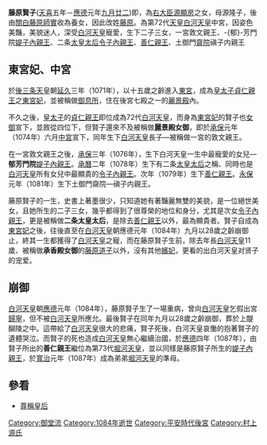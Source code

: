{{Unreferenced|time=2016-08-26T02:27:17+00:00}}
{{Otheruses|大貳三位|subject=[[白河天皇|白河天皇]]的[[中宮|中宮]]|other=[[紫式部|紫式部]]的女兒}}
'''藤原賢子'''([[天喜|天喜]]五年－[[應德|應德]]元年[[九月廿二|九月廿二]])即{{bd|1057年||1084年|10月24日}}，為[[右大臣|右大臣]][[源顯房|源顯房]]之女，母源隆子，後由[[關白|關白]][[藤原師實|藤原師實]]收為養女，因此改姓[[藤原|藤原]]。為第72代[[天皇|天皇]][[白河天皇|白河天皇]]中宮，因姿色美豔，美貌迷人，深受[[白河天皇|白河天皇]]寵愛，生下二子三女，一宮敦文親王、-{郁}-芳門院[[媞子內親王|媞子內親王]]、二条[[太皇太后|太皇太后]][[令子內親王|令子內親王]]、[[堀河天皇|善仁親王]]、土御門[[齋院|齋院]]禛子内親王

==東宮妃、中宮==
於[[後三条天皇|後三条天皇]]朝[[延久|延久]]三年（1071年），以十五歲之齡進入[[東宮|東宮]]，成為[[皇太子|皇太子]][[白河天皇|貞仁親王]]之[[東宮妃|東宮妃]]，並被稱做[[御息所|御息所]]，住在後宮七殿之一的[[麗景殿|麗景殿]]內。

不久之後，[[皇太子|皇太子]]的[[白河天皇|貞仁親王]]即位成為72代[[白河天皇|白河天皇]]，而身為[[東宮妃|東宮妃]]的賢子也[[女御|女御]]宣下，並敘從四位下，但賢子還來不及被稱做'''麗景殿女御'''，即於[[承保|承保]]元年（1074年）六月[[中宮|中宮]]宣下，同年生下[[白河天皇|白河天皇]]長子—被稱做一宮的敦文親王。

在一宮敦文親王之後，[[承保|承保]]三年（1076年），生下白河天皇一生中最寵愛的女兒—'''郁芳門院'''[[媞子內親王|媞子內親王]]。[[承曆|承曆]]二年（1078年）生下有二条[[太皇太后|太皇太后]]之稱、同時也是[[白河天皇|白河天皇]]所有女兒中最顯貴的[[令子內親王|令子內親王]]。次年（1079年）生下[[堀河天皇|善仁親王]]。[[永保|永保]]元年（1081年）生下土御門齋院—禛子内親王。

藤原賢子的一生，史書上著墨很少，只知道她有著豔麗無雙的美貌，是一位絕世美女，且她所生的二子三女，幾乎都得到了很尊榮的地位和身分，尤其是次女[[令子內親王|令子內親王]]，更是被稱做'''二条太皇太后'''，是除去[[堀河天皇|善仁親王]]以外，最為顯貴者。賢子自成為[[東宮妃|東宮妃]]之後，往後直至在[[白河天皇|白河天皇]]朝應德元年（1084年）九月以28歲之齡崩御止，終其一生都獲得了[[白河天皇|白河天皇]]之寵，而在藤原賢子生前，除去年長[[白河天皇|白河天皇]]11歲、被稱做'''承香殿女御'''的[[藤原道子|藤原道子]]以外，沒有其他[[嬪妃|嬪妃]]，更看的出白河天皇对贤子的宠爱。

==崩御==
[[白河天皇|白河天皇]]朝[[應德|應德]]元年（1084年），藤原賢子生了一場重病，曾向[[白河天皇|白河天皇]]乞假出宮[[歸寧|歸寧]]，但不被[[白河天皇|白河天皇]]所應允。最後賢子在同年九月以28歲之齡崩御，葬於上醍醐陵之中。這帶給了[[白河天皇|白河天皇]]很大的悲痛，賢子死後，白河天皇哀慟的抱著賢子的遺體哭泣。而賢子的死也造成[[白河天皇|白河天皇]]無心繼續治國，於[[應德|應德]]四年（1087年），由賢子所出的'''善仁親王'''繼位為第73代[[堀河天皇|堀河天皇]]，並以同樣是藤原賢子所生的[[媞子內親王|媞子內親王]]，於[[寬治|寬治]]元年（1087年）成為弟弟[[堀河天皇|堀河天皇]]的準母。

==參看==
*[[尊稱皇后|尊稱皇后]]

{{平安時代皇后}}


[[Category:御堂流|Category:御堂流]]
[[Category:1084年逝世|Category:1084年逝世]]
[[Category:平安時代後宮|Category:平安時代後宮]]
[[Category:村上源氏|Category:村上源氏]]